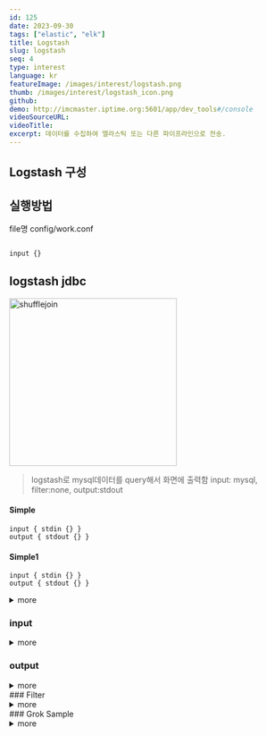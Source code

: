 ```yaml
---
id: 125
date: 2023-09-30
tags: ["elastic", "elk"]
title: Logstash
slug: logstash
seq: 4
type: interest
language: kr
featureImage: /images/interest/logstash.png
thumb: /images/interest/logstash_icon.png
github:
demo: http://imcmaster.iptime.org:5601/app/dev_tools#/console
videoSourceURL:
videoTitle:
excerpt: 데이터를 수집하여 엘라스틱 또는 다른 파이프라인으로 전송.
---
```


## Logstash 구성

## 실행방법

file명 config/work.conf

```sh

input {}
```

## logstash jdbc

<div style={{ float: "right", marginLeft: "20px" }}>
  <img
    src="/images/interest/sparkcore-shuffle.png"
    width="300"
    alt="shufflejoin"
  />
</div>

> logstash로 mysql데이터를 query해서 화면에 출력함
> input: mysql, filter:none, output:stdout

<div style={{ clear: "both" }} />
<SearchShow
  script="ssh yknam@namubuntu cat /home/yknam/sandbox/logstash/conf/jdbcstdout.conf"
  script1="ssh yknam@namubuntu  rm -rf /home/yknam/sandbox/logstash/logs3;/home/yknam/sandbox/logstash/bin/logstash -f /home/yknam/sandbox/logstash/conf/jdbcstdout.conf --path.data=logs3"
  port="7878"
/>

#### Simple

```
input { stdin {} }
output { stdout {} }
```

#### Simple1

```
input { stdin {} }
output { stdout {} }
```

<details>
  <summary>more</summary>
#### Simple
```
input { stdin {} }
output { stdout {} }
```
#### Simple1
```
input { stdin {} }
output { stdout {} }
```
</details>

### input

<details>
  <summary>more</summary>
#### Simple
```
input { stdin {} }
output { stdout {} }
```
</details>

### output

<details>
  <summary>more</summary>
#### Simple
```
input { stdin {} }
output { stdout {} }
```
</details>
### Filter
<details>
  <summary>more</summary>
#### Simple
```
input { stdin {} }
output { stdout {} }
```
</details>
### Grok Sample
<details>
  <summary>more</summary>
#### Simple
```
input { stdin {} }
output { stdout {} }
```
</details>
